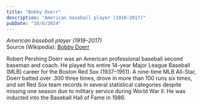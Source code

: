 ```yaml
---
title: "Bobby Doerr"
description: "American baseball player (1918–2017)"
pubDate: "10/6/2024"
---
```


*American baseball player (1918–2017)*  
Source (Wikipedia): [Bobby Doerr][1]

Robert Pershing Doerr was an American professional baseball second baseman and coach. He played his entire 14-year Major League Baseball (MLB) career for the Boston Red Sox (1937–1951). A nine-time MLB All-Star, Doerr batted over .300 three times, drove in more than 100 runs six times, and set Red Sox team records in several statistical categories despite missing one season due to military service during World War II. He was inducted into the Baseball Hall of Fame in 1986.

[1]: https://en.wikipedia.org/wiki/Bobby_Doerr
